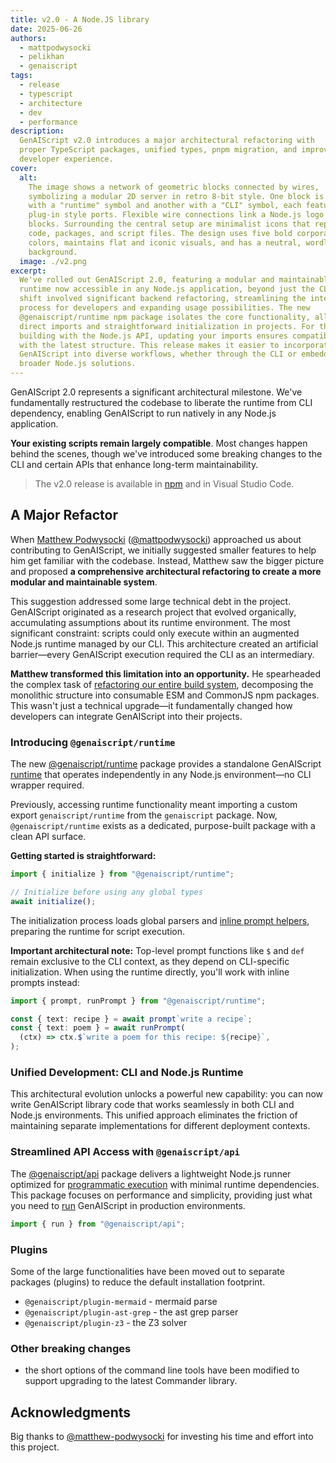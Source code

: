 ```yaml
---
title: v2.0 - A Node.JS library
date: 2025-06-26
authors:
  - mattpodwysocki
  - pelikhan
  - genaiscript
tags:
  - release
  - typescript
  - architecture
  - dev
  - performance
description:
  GenAIScript v2.0 introduces a major architectural refactoring with
  proper TypeScript packages, unified types, pnpm migration, and improved
  developer experience.
cover:
  alt:
    The image shows a network of geometric blocks connected by wires,
    symbolizing a modular 2D server in retro 8-bit style. One block is marked
    with a "runtime" symbol and another with a "CLI" symbol, each featuring
    plug-in style ports. Flexible wire connections link a Node.js logo to these
    blocks. Surrounding the central setup are minimalist icons that represent
    code, packages, and script files. The design uses five bold corporate
    colors, maintains flat and iconic visuals, and has a neutral, wordless
    background.
  image: ./v2.png
excerpt:
  We've rolled out GenAIScript 2.0, featuring a modular and maintainable
  runtime now accessible in any Node.js application, beyond just the CLI. This
  shift involved significant backend refactoring, streamlining the integration
  process for developers and expanding usage possibilities. The new
  @genaiscript/runtime npm package isolates the core functionality, allowing
  direct imports and straightforward initialization in projects. For those
  building with the Node.js API, updating your imports ensures compatibility
  with the latest structure. This release makes it easier to incorporate
  GenAIScript into diverse workflows, whether through the CLI or embedded in
  broader Node.js solutions.
---
```



<BlogNarration />

GenAIScript 2.0 represents a significant architectural milestone. We've fundamentally restructured the codebase to liberate the runtime from CLI dependency, enabling GenAIScript to run natively in any Node.js application.

**Your existing scripts remain largely compatible**. Most changes happen behind the scenes, though we've introduced some breaking changes to the CLI and certain APIs that enhance long-term maintainability.

> The v2.0 release is available in [npm](https://www.npmjs.com/package/genaiscript) and in Visual Studio Code.

## A Major Refactor

When [Matthew Podwysocki](https://www.linkedin.com/in/podwysocki/) ([@mattpodwysocki](https://github.com/mattpodwysocki)) approached us about contributing to GenAIScript, we initially suggested smaller features to help him get familiar with the codebase. Instead, Matthew saw the bigger picture and proposed **a comprehensive architectural refactoring to create a more modular and maintainable system**.

This suggestion addressed some large technical debt in the project. GenAIScript originated as a research project that evolved organically, accumulating assumptions about its runtime environment. The most significant constraint: scripts could only execute within an augmented Node.js runtime managed by our CLI. This architecture created an artificial barrier—every GenAIScript execution required the CLI as an intermediary.

**Matthew transformed this limitation into an opportunity.** He spearheaded the complex task of [refactoring our entire build system](https://github.com/microsoft/genaiscript/pull/1594), decomposing the monolithic structure into consumable ESM and CommonJS npm packages. This wasn't just a technical upgrade—it fundamentally changed how developers can integrate GenAIScript into their projects.

### Introducing `@genaiscript/runtime`

The new [@genaiscript/runtime](https://www.npmjs.com/package/@genaiscript/runtime) package provides a standalone GenAIScript [runtime](/genaiscript/reference/runtime) that operates independently in any Node.js environment—no CLI wrapper required.

Previously, accessing runtime functionality meant importing a custom export `genaiscript/runtime` from the `genaiscript` package. Now, `@genaiscript/runtime` exists as a dedicated, purpose-built package with a clean API surface.

**Getting started is straightforward:**

<PackageManagers pkg="@genaiscript/runtime" />

```typescript wrap
import { initialize } from "@genaiscript/runtime";

// Initialize before using any global types
await initialize();
```

The initialization process loads global parsers and [inline prompt helpers](/genaiscript/reference/scripts/inline-prompts), preparing the runtime for script execution.

**Important architectural note:** Top-level prompt functions like `$` and `def` remain exclusive to the CLI context, as they depend on CLI-specific initialization. When using the runtime directly, you'll work with inline prompts instead:

```typescript wrap
import { prompt, runPrompt } from "@genaiscript/runtime";

const { text: recipe } = await prompt`write a recipe`;
const { text: poem } = await runPrompt(
  (ctx) => ctx.$`write a poem for this recipe: ${recipe}`,
);
```

### Unified Development: CLI and Node.js Runtime

This architectural evolution unlocks a powerful new capability: you can now write GenAIScript library code that works seamlessly in both CLI and Node.js environments. This unified approach eliminates the friction of maintaining separate implementations for different deployment contexts.

### Streamlined API Access with `@genaiscript/api`

The [@genaiscript/api](https://www.npmjs.com/package/@genaiscript/api) package delivers a lightweight Node.js runner optimized for [programmatic execution](/genaiscript/reference/api) with minimal runtime dependencies. This package focuses on performance and simplicity, providing just what you need to [run](/genaiscript/reference/api) GenAIScript in production environments.

```typescript
import { run } from "@genaiscript/api";
```

### Plugins

Some of the large functionalities have been moved out to separate packages (plugins) to reduce the default installation footprint.

- `@genaiscript/plugin-mermaid` - mermaid parse
- `@genaiscript/plugin-ast-grep` - the ast grep parser
- `@genaiscript/plugin-z3` - the Z3 solver

### Other breaking changes

- the short options of the command line tools have been modified to support upgrading to the latest Commander library.

## Acknowledgments

Big thanks to [@matthew-podwysocki](https://github.com/matthew-podwysocki) for investing his time and effort into this project.
